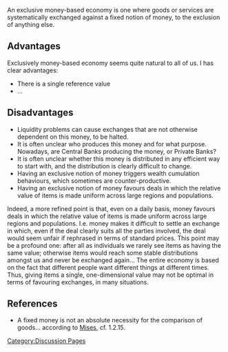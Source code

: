 [[Category:Discussion Pages]]

An exclusive money-based economy is one where goods or services are systematically exchanged against a fixed notion of money, to the exclusion of anything else. 

== Advantages ==
Exclusively money-based economy seems quite natural to all of us. I has clear advantages:
* There is a single reference value
* ...

== Disadvantages ==
* Liquidity problems can cause exchanges that are not otherwise dependent on this money, to be halted.
* It is often unclear who produces this money and for what purpose. Nowadays, are Central Banks producing the money, or Private Banks?
* It is often unclear whether this money is distributed in any efficient way to start with, and the distribution is clearly difficult to change. 
* Having an exclusive notion of money triggers wealth cumulation behaviours, which sometimes are counter-productive.
* Having an exclusive notion of money favours deals in which the relative value of items is made uniform across large regions and populations. 

Indeed, a more refined point is that, even on a daily basis, money favours deals in which the relative value of items is made uniform across large regions and populations. I.e. money makes it difficult to settle an exchange in which, even if the deal clearly suits all the parties involved, the deal would seem unfair if rephrased in terms of standard prices. This point may be a profound one: after all as individuals we rarely see items as having the same value; otherwise items would reach some stable distributions amongst us and never be exchanged again... The entire economy is based on the fact that different people want different things at different times. Thus, giving items a single, one-dimensional value may not be optimal in terms of favouring exchanges, in many situations.

== References ==

* A fixed money is not an absolute necessity for the comparison of goods... according to [http://www.econlib.org/library/Mises/msT1.html#Part%20I,Ch.2 Mises], cf. 1.2.15.